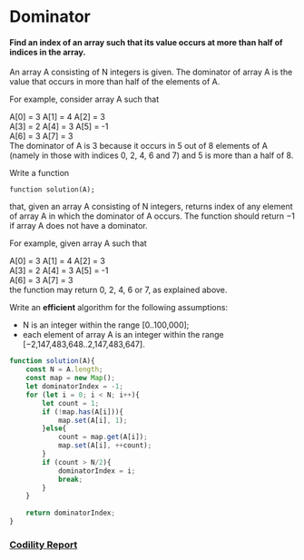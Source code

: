 # Dominator
#### Find an index of an array such that its value occurs at more than half of indices in the array.

An array A consisting of N integers is given. The dominator of array A is the value that occurs in more than half of the elements of A.

For example, consider array A such that

 A[0] = 3    A[1] = 4    A[2] =  3  
 A[3] = 2    A[4] = 3    A[5] = -1  
 A[6] = 3    A[7] = 3  
The dominator of A is 3 because it occurs in 5 out of 8 elements of A (namely in those with indices 0, 2, 4, 6 and 7) and 5 is more than a half of 8.

Write a function

    function solution(A);

that, given an array A consisting of N integers, returns index of any element of array A in which the dominator of A occurs. The function should return −1 if array A does not have a dominator.

For example, given array A such that

 A[0] = 3    A[1] = 4    A[2] =  3  
 A[3] = 2    A[4] = 3    A[5] = -1  
 A[6] = 3    A[7] = 3  
the function may return 0, 2, 4, 6 or 7, as explained above.

Write an **efficient** algorithm for the following assumptions:

- N is an integer within the range [0..100,000];
- each element of array A is an integer within the range [−2,147,483,648..2,147,483,647].


```javascript
function solution(A){
    const N = A.length;
    const map = new Map();
    let dominatorIndex = -1;
    for (let i = 0; i < N; i++){
        let count = 1;
        if (!map.has(A[i])){
            map.set(A[i], 1);
        }else{
            count = map.get(A[i]);
            map.set(A[i], ++count);
        }
        if (count > N/2){
            dominatorIndex = i;
            break;
        }
    }
    
    return dominatorIndex;
}
```

### [Codility Report](https://app.codility.com/demo/results/trainingAHSGSY-X4Q/)

